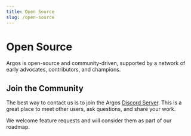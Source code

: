 ```yaml
---
title: Open Source
slug: /open-source
---
```


# Open Source

Argos is open-source and community-driven, supported by a network of early advocates, contributors, and champions.

## Join the Community

The best way to contact us is to join the Argos [Discord Server](https://discord.gg/WjzGrQGS4A). This is a great place to meet other users, ask questions, and share your work.

We welcome feature requests and will consider them as part of our roadmap.
